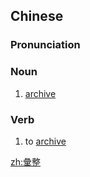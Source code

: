 {{also|汇整}}
==Chinese==
{{zh-forms|s=汇整}}

===Pronunciation===
{{zh-pron
|m=huìzhěng
|cat=n
}}

===Noun===
{{zh-noun}}
# [[archive]]

===Verb===
{{zh-verb}}
# to [[archive]]

[[zh:彙整]]